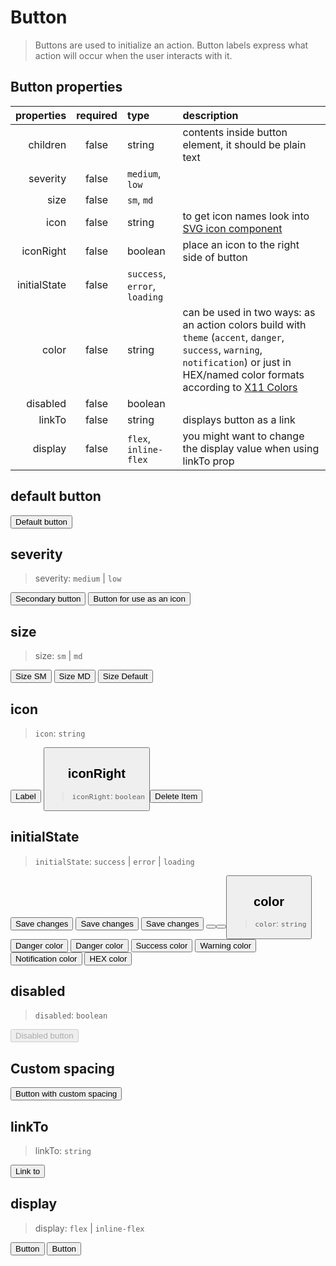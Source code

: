 
<Meta title="Components/Button" component={Button} />

# Button

> Buttons are used to initialize an action. Button labels express what action will occur when the user interacts with it.

## Button properties

|   properties | required | type                                                           | description                                                                                                                                                                                                                            |
| -----------: | :------: | :------------------------------------------------------------- | :------------------------------------------------------------------------------------------------------------------------------------------------------------------------------------------------------------------------------------- |
|     children |  false   | string                                                         | contents inside button element, it should be plain text                                                                                                                                                                                |
|     severity |  false   | <code>medium</code>, <code>low</code>                          |                                                                                                                                                                                                                                        |
|         size |  false   | <code>sm</code>, <code>md</code>                               |                                                                                                                                                                                                                                        |
|         icon |  false   | string                                                         | to get icon names look into <a href="?path=/docs/components-svgicon--size">SVG icon component</a>                                                                                                                                      |
|    iconRight |  false   | boolean                                                        | place an icon to the right side of button                                                                                                                                                                                              |
| initialState |  false   | <code>success</code>, <code>error</code>, <code>loading</code> |                                                                                                                                                                                                                                        |
|        color |  false   | string                                                         | can be used in two ways: as an action colors build with `theme` (`accent`, `danger`, `success`, `warning`, `notification`) or just in HEX/named color formats according to [X11 Colors](https://en.wikipedia.org/wiki/X11_color_names) |
|     disabled |  false   | boolean                                                        |                                                                                                                                                                                                                                        |
|       linkTo |  false   | string                                                         | displays button as a link                                                                                                                                                                                                              |
|      display |  false   | <code>flex</code>, <code>inline-flex</code>                    | you might want to change the display value when using linkTo prop                                                                                                                                                                      |

## default button

<Preview>
  <Story name="default">
    <Button>Default button</Button>
  </Story>
</Preview>

## severity

> severity: `medium` | `low`

<Preview>
  <Story name="button/severity">
    <Flex justifyContent="space-evenly">
      <Button severity="medium">Secondary button</Button>
      <Button severity="low">Button for use as an icon</Button>
    </Flex>
  </Story>
</Preview>

## size

> size: `sm` | `md`

<Preview>
  <Story name="size">
    <Flex justifyContent="space-evenly">
      <Button size="sm">Size SM</Button>
      <Button size="md">Size MD</Button>
      <Button>Size Default</Button>
    </Flex>
  </Story>
</Preview>

## icon

> `icon`: `string`

<Preview>
  <Story name="icons">
    <Flex justifyContent="space-evenly">
      <Button icon="plus" severity="low">
        Label
      </Button>
      <Button icon="plus" severity="low" />
    </Flex>
  </Story>
</Preview>

## iconRight

> `iconRight`: `boolean`

<Preview>
  <Story name="iconRight">
    <Flex justifyContent="space-evenly">
      <Button iconRight severity="low" icon="trash">
        Delete Item
      </Button>
    </Flex>
  </Story>
</Preview>

## initialState

> `initialState`: `success` | `error` | `loading`

<Preview>
  <Story name="initialState">
    <Flex justifyContent="space-evenly">
      <Button initialState="loading">Save changes</Button>
      <Button initialState="success">Save changes</Button>
      <Button initialState="error">Save changes</Button>
      <Button initialState="loading" />
      <Button initialState="success" />
      <Button initialState="error" />
    </Flex>
  </Story>
</Preview>

## color

> `color`: `string`

<Preview>
  <Story name="color">
    <Flex justifyContent="space-evenly">
      <Button color="danger" icon="danger">
        Danger color
      </Button>
      <Button color="danger" icon="danger" severity="medium">
        Danger color
      </Button>
      <Button color="success">Success color</Button>
      <Button color="warning">Warning color</Button>
      <Button color="notification">Notification color</Button>
      <Button color="#FF1493">HEX color</Button>
    </Flex>
  </Story>
</Preview>

## disabled

> `disabled`: `boolean`

<Preview>
  <Story name="disabled">
    <Button disabled icon="save">
      Disabled button
    </Button>
  </Story>
</Preview>

## Custom spacing

<Preview>
  <Story name="custom-spacing">
    <GnuiContainer>
      <p>
        <Button ml="3rem" mb="10rem" innerSpacing="0">
          Button with custom spacing
        </Button>
      </p>
    </GnuiContainer>
  </Story>
</Preview>

## linkTo

> linkTo: `string`

<Preview>
  <Story name="button link">
    <Button linkTo="http://google.com" target="_blank">
      Link to
    </Button>
  </Story>
</Preview>

## display

> display: `flex` | `inline-flex`

<Preview>
  <Story name="button link flex">
    <Button display="flex" linkTo="http://google.com" target="_blank">
      Button
    </Button>
    <Button
      mt="1rem"
      display="inline-flex"
      linkTo="http://google.com"
      target="_blank"
    >
      Button
    </Button>
  </Story>
</Preview>
